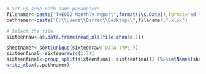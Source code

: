 ```{r Namers}
# Set up some path name parameters
filenamer<-paste("THE002 Monthly report",format(Sys.Date(),format="%d %m %Y"))
pathnamer<-paste("C:\\Users\\Darren\\Desktop\\",filenamer,".xlsx")
```

```{r Data.grab, include = FALSE}
# Select the file
sixteenraw<-as.data.frame(read_xls(file.choose()))
```

```{r Split.Tables, include = FALSE}
sheetnamer<-sort(unique(sixteenraw$`DATA TYPE`))
sixteenfinal<-sixteenraw[c(1:7)]
sixteenfinal<-group_split(sixteenfinal, sixteenfinal[3])%>%setNames(sheetnamer)
write_xlsx(.,pathnamer)
```


